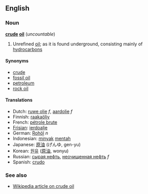 ==English==
===Noun===
'''[[crude]] [[oil]]''' (''uncountable'')

#Unrefined [[oil]]; as it is found underground, consisting mainly of [[hydrocarbon]]s

====Synonyms====
*[[crude]]
*[[fossil oil]]
*[[petroleum]]
*[[rock oil]]

====Translations====
*Dutch: [[ruwe olie]] ''f'', [[aardolie]] ''f''
*Finnish: [[raakaöljy]]
*French: [[pétrole brute]]
*[[Frisian]]: [[ierdoalje]]
*German: [[Rohöl]] ''n''
*Indonesian: [[minyak]] [[mentah]]
*Japanese: [[原油]] (げんゆ, gen-yu)
*Korean: [[원유]] ([[原油]], wonyu)
*Russian: [[сырая нефть]], [[неочищенная нефть]] ''f''
*Spanish: [[crudo]]

===See also===
* [[w:crude oil|Wikipedia article on crude oil]]